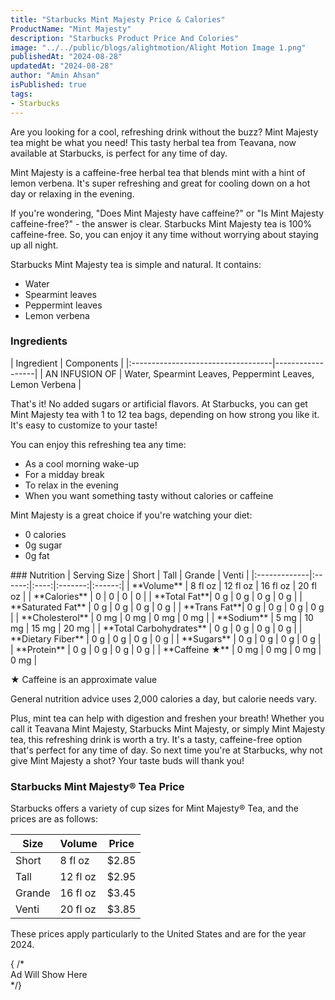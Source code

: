 ```yaml
---
title: "Starbucks Mint Majesty Price & Calories"
ProductName: "Mint Majesty"
description: "Starbucks Product Price And Colories"
image: "../../public/blogs/alightmotion/Alight Motion Image 1.png"
publishedAt: "2024-08-28"
updatedAt: "2024-08-28"
author: "Amin Ahsan"
isPublished: true
tags:
- Starbucks
---
```


Are you looking for a cool, refreshing drink without the buzz? Mint Majesty tea might be what you need! This tasty herbal tea from Teavana, now available at Starbucks, is perfect for any time of day.

Mint Majesty is a caffeine-free herbal tea that blends mint with a hint of lemon verbena. It's super refreshing and great for cooling down on a hot day or relaxing in the evening.

If you're wondering, "Does Mint Majesty have caffeine?" or "Is Mint Majesty caffeine-free?" - the answer is clear. Starbucks Mint Majesty tea is 100% caffeine-free. So, you can enjoy it any time without worrying about staying up all night.

Starbucks Mint Majesty tea is simple and natural. It contains:
- Water
- Spearmint leaves
- Peppermint leaves
- Lemon verbena

### Ingredients
<div style={{ overflowX: "scroll", fontSize: "14px" }}>
| Ingredient                         | Components       |
|:-----------------------------------|------------------|
| AN INFUSION OF                     | Water, Spearmint Leaves, Peppermint Leaves, Lemon Verbena |
</div>

That's it! No added sugars or artificial flavors.
At Starbucks, you can get Mint Majesty tea with 1 to 12 tea bags, depending on how strong you like it. It's easy to customize to your taste!

You can enjoy this refreshing tea any time:
- As a cool morning wake-up
- For a midday break
- To relax in the evening
- When you want something tasty without calories or caffeine

Mint Majesty is a great choice if you're watching your diet:
- 0 calories
- 0g sugar
- 0g fat

<div className="table-container">
### Nutrition
| Serving Size | Short | Tall | Grande | Venti |
|:-------------|:------:|:----:|:-------:|:------:|
| **Volume**   | 8 fl oz | 12 fl oz | 16 fl oz | 20 fl oz |
| **Calories** | 0      | 0    | 0       | 0     |
| **Total Fat**| 0 g    | 0 g  | 0 g     | 0 g   |
| **Saturated Fat** | 0 g | 0 g  | 0 g     | 0 g   |
| **Trans Fat**| 0 g    | 0 g  | 0 g     | 0 g   |
| **Cholesterol** | 0 mg | 0 mg | 0 mg    | 0 mg  |
| **Sodium**   | 5 mg   | 10 mg | 15 mg   | 20 mg |
| **Total Carbohydrates** | 0 g | 0 g | 0 g | 0 g |
| **Dietary Fiber** | 0 g | 0 g | 0 g | 0 g |
| **Sugars**   | 0 g    | 0 g  | 0 g     | 0 g   |
| **Protein**  | 0 g    | 0 g  | 0 g     | 0 g   |
| **Caffeine ★** | 0 mg | 0 mg | 0 mg    | 0 mg  |
</div>


★ Caffeine is an approximate value

General nutrition advice uses 2,000 calories a day, but calorie needs vary.


Plus, mint tea can help with digestion and freshen your breath!
Whether you call it Teavana Mint Majesty, Starbucks Mint Majesty, or simply Mint Majesty tea, this refreshing drink is worth a try. It's a tasty, caffeine-free option that's perfect for any time of day. So next time you're at Starbucks, why not give Mint Majesty a shot? Your taste buds will thank you!

  <style jsx>{`
  @media (min-width: 768px) {
    .responsive-grid {
      display: grid;
      grid-template-columns: 1fr 1fr;
    }
    `} </style>

<div
  style={{
    backgroundColor: "#cee3de",
    borderLeft: "3px solid #0c7556",
    padding: "20px",
    paddingTop: "13px",
    display: "grid",
    height: "fit-content",
  }}
  class="responsive-grid"
>
  <div>
    <h3>Starbucks Mint Majesty® Tea Price</h3>
    <p>Starbucks offers a variety of cup sizes for Mint Majesty® Tea, and the prices are as follows:</p>
    <table
      style={{
        backgroundColor: "white",
        width: "100%",
        padding: "20px",
        borderCollapse: "collapse",
        borderRadius: "13px",
      }}
    >
      <thead>
        <tr>
          <th style={{ padding: "8px 24px", textAlign: "left" }}>Size</th>
          <th style={{ padding: "8px 24px", textAlign: "left" }}>Volume</th>
          <th style={{ padding: "8px 24px", textAlign: "left" }}>Price</th>
        </tr>
      </thead>
      <tbody>
        <tr>
          <td style={{ padding: "8px 24px", textAlign: "left" }}>Short</td>
          <td style={{ padding: "8px 24px", textAlign: "left" }}>8 fl oz</td>
          <td style={{ padding: "8px 24px", textAlign: "left" }}>$2.85</td>
        </tr>
        <tr>
          <td style={{ padding: "8px 24px", textAlign: "left" }}>Tall</td>
          <td style={{ padding: "8px 24px", textAlign: "left" }}>12 fl oz</td>
          <td style={{ padding: "8px 24px", textAlign: "left" }}>$2.95</td>
        </tr>
        <tr>
          <td style={{ padding: "8px 24px", textAlign: "left" }}>Grande</td>
          <td style={{ padding: "8px 24px", textAlign: "left" }}>16 fl oz</td>
          <td style={{ padding: "8px 24px", textAlign: "left" }}>$3.45</td>
        </tr>
        <tr>
          <td style={{ padding: "8px 24px", textAlign: "left" }}>Venti</td>
          <td style={{ padding: "8px 24px", textAlign: "left" }}>20 fl oz</td>
          <td style={{ padding: "8px 24px", textAlign: "left" }}>$3.85</td>
        </tr>
      </tbody>
    </table>
    <p>These prices apply particularly to the United States and are for the year 2024.</p>
  </div>
  {  /* <div>Ad Will Show Here</div> */}
  <div></div>
</div>

<style jsx>{`
  .table-container {
    overflow-x: auto;
    position: relative;
  }
  .table-container table {
    border-collapse: collapse;
    width: 30%;
  }
  .table-container th,
  .table-container td {
    border: 1px solid #ddd;
    padding: 2px;
    min-width: 30px;
    font-size: 11px;
  }
  .table-container th:first-child,
  .table-container td:first-child {
    position: sticky;
    left: 0;
    background-color: white;
    z-index: 1;
  }
  @media (max-width: 768px) {
    .table-container th:not(:first-child),
    .table-container td:not(:first-child) {
      min-width: 50px;
    }
  }
`}</style>
